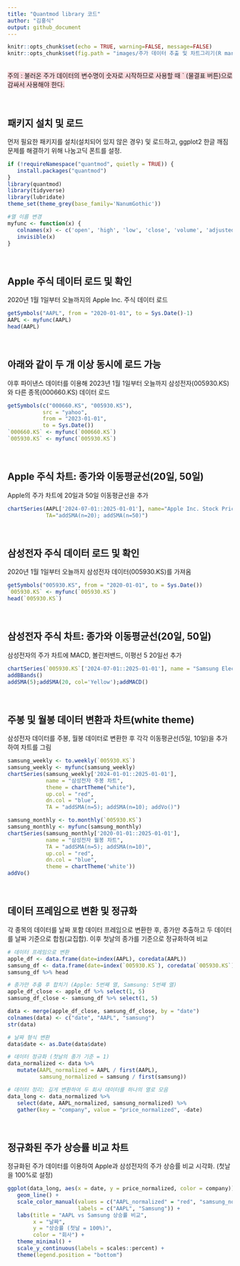 ```yaml
---
title: "Quantmod library 코드"
author: "김홍식"
output: github_document
---
```


```r
knitr::opts_chunk$set(echo = TRUE, warning=FALSE, message=FALSE)
knitr::opts_chunk$set(fig.path = "images/주가 데이터 추출 및 차트그리기(R markdown)/")

```

<br>
<span style='background-color: #ffdce0'>
주의 : 불러온 주가 데이터의 변수명이 숫자로 시작하므로 사용할 때 ` (물결표 버튼)으로 감싸서 사용해야 한다.
</span>

<br>

## 패키지 설치 및 로드

먼저 필요한 패키지를 설치(설치되어 있지 않은 경우) 및 로드하고, ggplot2 한글 깨짐 문제를 해결하기 위해 나눔고딕 폰트를 설정.

```r
if (!requireNamespace("quantmod", quietly = TRUE)) {
   install.packages("quantmod")
}
library(quantmod)
library(tidyverse)
library(lubridate)
theme_set(theme_grey(base_family='NanumGothic'))

#열 이름 변경
myfunc <- function(x) {
   colnames(x) <- c('open', 'high', 'low', 'close', 'volume', 'adjusted')
   invisible(x)
}
```

<br>

## Apple 주식 데이터 로드 및 확인

2020년 1월 1일부터 오늘까지의 Apple Inc. 주식 데이터 로드

```r
getSymbols("AAPL", from = "2020-01-01", to = Sys.Date()-1)
AAPL <- myfunc(AAPL)
head(AAPL)
```

<br>

## 아래와 같이 두 개 이상 동시에 로드 가능

야후 파이낸스 데이터를 이용해 2023년 1월 1일부터 오늘까지 삼성전자(005930.KS)와 다른 종목(000660.KS) 데이터 로드

```r
getSymbols(c("000660.KS", "005930.KS"), 
           src = "yahoo", 
           from = "2023-01-01", 
           to = Sys.Date())
`000660.KS` <- myfunc(`000660.KS`)
`005930.KS` <- myfunc(`005930.KS`)
```

<br>

## Apple 주식 차트: 종가와 이동평균선(20일, 50일)

Apple의 주가 차트에 20일과 50일 이동평균선을 추가

```r
chartSeries(AAPL['2024-07-01::2025-01-01'], name="Apple Inc. Stock Price",
            TA="addSMA(n=20); addSMA(n=50)")
```

<br>

## 삼성전자 주식 데이터 로드 및 확인

2020년 1월 1일부터 오늘까지 삼성전자 데이터(005930.KS)를 가져옴

```r
getSymbols("005930.KS", from = "2020-01-01", to = Sys.Date())
`005930.KS` <- myfunc(`005930.KS`)
head(`005930.KS`)
```

<br>

## 삼성전자 주식 차트: 종가와 이동평균선(20일, 50일)

삼성전자의 주가 차트에 MACD, 볼린저밴드, 이평선 5 20일선 추가

```r
chartSeries(`005930.KS`['2024-07-01::2025-01-01'], name = "Samsung Electronics Stock Price")
addBBands()
addSMA(5);addSMA(20, col='Yellow');addMACD()
```

<br>

## 주봉 및 월봉 데이터 변환과 차트(white theme)

삼성전자 데이터를 주봉, 월봉 데이터로 변환한 후 각각 이동평균선(5일, 10일)을 추가하여 차트를 그림

```r

samsung_weekly <- to.weekly(`005930.KS`)
samsung_weekly <- myfunc(samsung_weekly)
chartSeries(samsung_weekly['2024-01-01::2025-01-01'], 
            name = "삼성전자 주봉 차트", 
            theme = chartTheme("white"),
            up.col = "red",
            dn.col = "blue",
            TA = "addSMA(n=5); addSMA(n=10); addVo()")
```

```r
samsung_monthly <- to.monthly(`005930.KS`)
samsung_monthly <- myfunc(samsung_monthly)
chartSeries(samsung_monthly['2020-01-01::2025-01-01'], 
            name = "삼성전자 월봉 차트", 
            TA = "addSMA(n=5); addSMA(n=10)",
            up.col = "red",
            dn.col = "blue",
            theme = chartTheme('white'))
addVo()
```

<br>

## 데이터 프레임으로 변환 및 정규화

각 종목의 데이터를 날짜 포함 데이터 프레임으로 변환한 후, 종가만 추출하고 두 데이터를 날짜 기준으로 합침(교집합). 이후 첫날의 종가를 기준으로 정규화하여 비교

```r
# 데이터 프레임으로 변환
apple_df <- data.frame(date=index(AAPL), coredata(AAPL))
samsung_df <- data.frame(date=index(`005930.KS`), coredata(`005930.KS`))
samsung_df %>% head

# 종가만 추출 후 합치기 (Apple: 5번째 열, Samsung: 5번째 열)
apple_df_close <- apple_df %>% select(1, 5)
samsung_df_close <- samsung_df %>% select(1, 5)

data <- merge(apple_df_close, samsung_df_close, by = "date")
colnames(data) <- c("date", "AAPL", "samsung")
str(data)

# 날짜 형식 변환
data$date <- as.Date(data$date)

# 데이터 정규화 (첫날의 종가 기준 = 1)
data_normalized <- data %>%
   mutate(AAPL_normalized = AAPL / first(AAPL),
          samsung_normalized = samsung / first(samsung))

# 데이터 정리: 길게 변환하여 두 회사 데이터를 하나의 열로 모음
data_long <- data_normalized %>%
   select(date, AAPL_normalized, samsung_normalized) %>%
   gather(key = "company", value = "price_normalized", -date)
```

<br>

## 정규화된 주가 상승률 비교 차트

정규화된 주가 데이터를 이용하여 Apple과 삼성전자의 주가 상승률 비교 시각화. (첫날을 100%로 설정)

```r
ggplot(data_long, aes(x = date, y = price_normalized, color = company)) +
   geom_line() +
   scale_color_manual(values = c("AAPL_normalized" = "red", "samsung_normalized" = "blue"),
                      labels = c("AAPL", "Samsung")) +
   labs(title = "AAPL vs Samsung 상승률 비교",
        x = "날짜",
        y = "상승률 (첫날 = 100%)",
        color = "회사") +
   theme_minimal() +
   scale_y_continuous(labels = scales::percent) +
   theme(legend.position = "bottom")
```